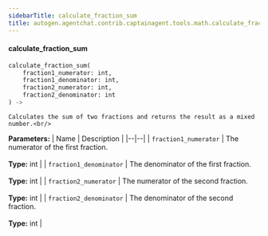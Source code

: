 ```yaml
---
sidebarTitle: calculate_fraction_sum
title: autogen.agentchat.contrib.captainagent.tools.math.calculate_fraction_sum.calculate_fraction_sum
---
```


<code class="doc-symbol doc-symbol-heading doc-symbol-function"></code>
#### calculate_fraction_sum

```python
calculate_fraction_sum(
    fraction1_numerator: int,
    fraction1_denominator: int,
    fraction2_numerator: int,
    fraction2_denominator: int
) -> 
```

    Calculates the sum of two fractions and returns the result as a mixed number.<br/>

<b>Parameters:</b>
| Name | Description |
|--|--|
| `fraction1_numerator` | The numerator of the first fraction.<br/><br/>**Type:** int |
| `fraction1_denominator` | The denominator of the first fraction.<br/><br/>**Type:** int |
| `fraction2_numerator` | The numerator of the second fraction.<br/><br/>**Type:** int |
| `fraction2_denominator` | The denominator of the second fraction.<br/><br/>**Type:** int |

<br />